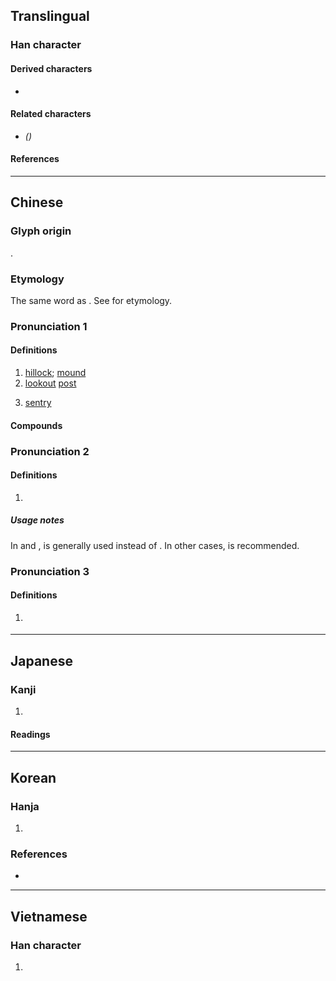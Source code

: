 {{also|岗|岡}}
{{character info}}
==Translingual==

===Han character===
{{Han char|rn=46|rad=山|as=08|sn=11|four=22227|canj=UBTU|ids=⿱山岡}}

====Derived characters====
* {{l|mul|[[𣙋]], [[𬬀]]}} <!-- ⿰扌崗 in CJK Unified Ideographs Extension G -->

====Related characters====
* {{l|mul|[[岗]]}} ''({{w|Simplified Chinese}})''

====References====
{{Han ref|kx=0314.100|dkj=08221|dj=0616.060|hdz=10780.070|uh=5D17}}

----

==Chinese==
{{zh-forms|s=岗}}

===Glyph origin===
{{Han etym}}
{{Han compound|山|岡|c1=s|c2=p|t1=mountain|ls=psc}}.

===Etymology===
The same word as {{zh-l|岡}}. See {{zh-l|岡}} for etymology.

===Pronunciation 1===
{{zh-pron
|m=gǎng
|c=gong1
|h=pfs=kông
|md=
|mn=kang/kong
|mn_note=kang - vernacular; kong - literary
|mn-t=geng1/gang1
|mn-t_note=geng1 - vernacular; gang1 - literary
|w=
|cat=n
}}

====Definitions====
{{zh-hanzi}}

# [[hillock]]; [[mound]]
# [[lookout]] [[post]]
#: {{zh-x|崗哨|sentry post}}
#: {{zh-x|崗樓|watchtower}}
# [[sentry]]

====Compounds====
{{zh-der|崗子|崗亭|崗位|站崗|門崗|崗樓|罷崗|崗警|崗哨|上崗|下崗|串崗|亂墳崗|亂葬崗|在崗|增崗|崗卡|崗地|待崗|復崗|換崗|查崗|監督崗|競崗|競爭上崗|脫崗|落聘待崗|設崗定責|試崗|認崗定責|輪崗|轉崗|返崗|釘子崗|離崗|頂崗|領崗定責|<!--|陡崗|三里崗|長崗|顧崗|童子崗-->}}

===Pronunciation 2===
{{zh-pron
|m=gāng
|c=gong1
|h=pfs=kông
|cat=n
}}

====Definitions====
{{zh-hanzi}}

# {{zh-alt-form|岡}}

=====Usage notes=====
In {{zh-l|花崗石|[[granite]]}} and {{zh-l|花崗岩|[[granite]]}}, {{zh-l|崗}} is generally used instead of {{zh-l|岡}}. In other cases, {{zh-l|岡}} is recommended.

===Pronunciation 3===
{{zh-pron
|m=gàng
|cat=
}}

====Definitions====
{{zh-hanzi}}

# {{lb|zh|dialectal}} {{zh-only|崗尖|[[brimful]]}}

----

==Japanese==

===Kanji===
{{ja-kanji|grade=|rs=山08}}

# {{rfdef|ja|sort=山08}}

====Readings====
{{ja-readings
|goon=こう
|kanon=こう
|kun=おか-}}

----

==Korean==

===Hanja===
{{ko-hanja|산등성이|강}}

# {{alt form|ko|岡||{{hanja form of|강|[[hill]]}}}}

===References===
* {{R:ko:Inmyeongyonghanjapyo|1}}

----

==Vietnamese==

===Han character===
{{vi-readings|reading=cương|rs=山08}}

# {{rfdef|vi|sort=山08}}